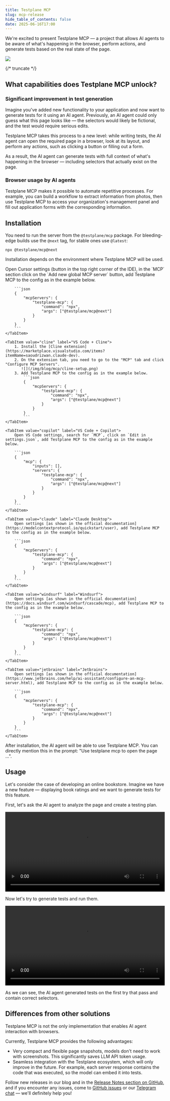 ```yaml
---
title: Testplane MCP
slug: mcp-release
hide_table_of_contents: false
date: 2025-06-16T17:00
---
```



We're excited to present Testplane MCP — a project that allows AI agents to be aware of what's happening in the browser, perform actions, and generate tests based on the real state of the page.

![](/img/blog/mcp/cover.png)

{/* truncate */}

## What capabilities does Testplane MCP unlock?

### Significant improvement in test generation

Imagine you've added new functionality to your application and now want to generate tests for it using an AI agent. Previously, an AI agent could only guess what this page looks like — the selectors would likely be fictional, and the test would require serious edits.

Testplane MCP takes this process to a new level: while writing tests, the AI agent can open the required page in a browser, look at its layout, and perform any actions, such as clicking a button or filling out a form.

As a result, the AI agent can generate tests with full context of what's happening in the browser — including selectors that actually exist on the page.

### Browser usage by AI agents

Testplane MCP makes it possible to automate repetitive processes. For example, you can build a workflow to extract information from photos, then use Testplane MCP to access your organization's management panel and fill out application forms with the corresponding information.

## Installation

You need to run the server from the `@testplane/mcp` package. For bleeding-edge builds use the `@next` tag, for stable ones use `@latest`:

```shell
npx @testplane/mcp@next
```

Installation depends on the environment where Testplane MCP will be used.

<Tabs>
    <TabItem value="cursor" label="Cursor">
        Open Cursor settings (button in the top right corner of the IDE), in the `MCP` section click on the `Add new global MCP server` button, add Testplane MCP to the config as in the example below.

        ```json
        {
            "mcpServers": {
                "testplane-mcp": {
                    "command": "npx",
                    "args": ["@testplane/mcp@next"]
                }
            }
        }
        ```
    </TabItem>

    <TabItem value="cline" label="VS Code + Cline">
        1. Install the [Cline extension](https://marketplace.visualstudio.com/items?itemName=saoudrizwan.claude-dev).
        2. On the extension tab, you need to go to the "MCP" tab and click "Configure MCP Servers".
           ![](/img/blog/mcp/cline-setup.png)
        3. Add Testplane MCP to the config as in the example below.
            ```json
            {
                "mcpServers": {
                    "testplane-mcp": {
                        "command": "npx",
                        "args": ["@testplane/mcp@next"]
                    }
                }
            }
            ```
    </TabItem>

    <TabItem value="copilot" label="VS Code + Copilot">
        Open VS Code settings, search for `MCP`, click on `Edit in settings.json`, add Testplane MCP to the config as in the example below.

        ```json
        {
            "mcp": {
                "inputs": [],
                "servers": {
                    "testplane-mcp": {
                        "command": "npx",
                        "args": ["@testplane/mcp@next"]
                    }
                }
            }
        }
        ```
    </TabItem>

    <TabItem value="claude" label="Claude Desktop">
        Open settings [as shown in the official documentation](https://modelcontextprotocol.io/quickstart/user), add Testplane MCP to the config as in the example below.

        ```json
        {
            "mcpServers": {
                "testplane-mcp": {
                    "command": "npx",
                    "args": ["@testplane/mcp@next"]
                }
            }
        }
        ```
    </TabItem>

    <TabItem value="windsurf" label="Windsurf">
        Open settings [as shown in the official documentation](https://docs.windsurf.com/windsurf/cascade/mcp), add Testplane MCP to the config as in the example below.

        ```json
        {
            "mcpServers": {
                "testplane-mcp": {
                    "command": "npx",
                    "args": ["@testplane/mcp@next"]
                }
            }
        }
        ```
    </TabItem>

    <TabItem value="jetbrains" label="Jetbrains">
        Open settings [as shown in the official documentation](https://www.jetbrains.com/help/ai-assistant/configure-an-mcp-server.html), add Testplane MCP to the config as in the example below.

        ```json
        {
            "mcpServers": {
                "testplane-mcp": {
                    "command": "npx",
                    "args": ["@testplane/mcp@next"]
                }
            }
        }
        ```
    </TabItem>

</Tabs>

After installation, the AI agent will be able to use Testplane MCP. You can directly mention this in the prompt: "Use testplane mcp to open the page ...".

## Usage

Let's consider the case of developing an online bookstore. Imagine we have a new feature — displaying book ratings and we want to generate tests for this feature.

First, let's ask the AI agent to analyze the page and create a testing plan.

<video src={investigateVideoUrl} width="100%" controls="controls">
    The video tag is not supported by your browser.
    <a href="video/blog/mcp/investigate.mp4">Download the video</a>.
</video>

<br />

Now let's try to generate tests and run them.

<video src={generateVideoUrl} width="100%" controls="controls">
    The video tag is not supported by your browser.
    <a href="video/blog/mcp/generate.mp4">Download the video</a>.
</video>

<br />

As we can see, the AI agent generated tests on the first try that pass and contain correct selectors.

## Differences from other solutions

Testplane MCP is not the only implementation that enables AI agent interaction with browsers.

Currently, Testplane MCP provides the following advantages:

-   Very compact and flexible page snapshots, models don't need to work with screenshots. This significantly saves LLM API token usage.
-   Seamless integration with the Testplane ecosystem, which will only improve in the future. For example, each server response contains the code that was executed, so the model can embed it into tests.

Follow new releases in our blog and in the [Release Notes section on GitHub](https://github.com/gemini-testing/testplane-mcp/releases), and if you encounter any issues, come to [GitHub issues][gh-issues] or our [Telegram chat](https://t.me/testplane) — we'll definitely help you!

[gh-issues]: https://github.com/gemini-testing/testplane-mcp/issues
